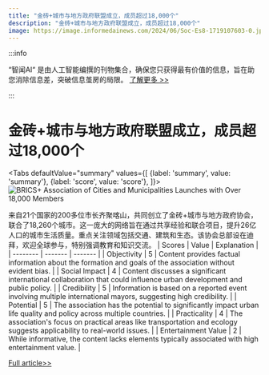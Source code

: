 ```yaml
---
title: "金砖+城市与地方政府联盟成立，成员超过18,000个"
description: "金砖+城市与地方政府联盟成立，成员超过18,000个"
image: https://image.informedainews.com/2024/06/Soc-Es8-1719107603-0.jpg
---
```



:::info

“智闻AI“ 是由人工智能编撰的刊物集合，确保您只获得最有价值的信息，旨在助您消除信息差，突破信息茧房的局限。  [了解更多 >>](/)

:::

# 金砖+城市与地方政府联盟成立，成员超过18,000个


<Tabs
	defaultValue="summary"
	values={[
	{label: 'summary', value: 'summary'},
	{label: 'score', value: 'score'},
]}>
<TabItem value="summary">
<img
  src="https://image.informedainews.com/2024/06/Soc-Es8-1719107603-0.jpg"
  alt="BRICS+ Association of Cities and Municipalities Launches with Over 18,000 Members"
/>



来自21个国家的200多位市长齐聚喀山，共同创立了金砖+城市与地方政府协会，联合了18,260个城市。这一庞大的网络旨在通过共享经验和联合项目，提升26亿人口的城市生活质量。重点关注领域包括交通、建筑和生态。该协会总部设在迪拜，欢迎全球参与，特别强调教育和知识交流。
</TabItem>
<TabItem value="score">
	| Scores     | Value   | Explanation |
	| -------- | ------- | ------- |
	| Objectivity  | 5    | Content provides factual information about the formation and goals of the association without evident bias.    |
	| Social Impact | 4     | Content discusses a significant international collaboration that could influence urban development and public policy.    |
	| Credibility    | 5    | Information is based on a reported event involving multiple international mayors, suggesting high credibility.    |
	| Potential    | 5    | The association has the potential to significantly impact urban life quality and policy across multiple countries.    |
	| Practicality    | 4    | The association's focus on practical areas like transportation and ecology suggests applicability to real-world issues.    |
	| Entertainment Value    | 2    | While informative, the content lacks elements typically associated with high entertainment value.    |
</TabItem>
</Tabs>

[Full article>>](https://sputniknews.com/20240621/brics-association-of-cities-and-municipalities-unites-over-18000-members-1119048911.html)
